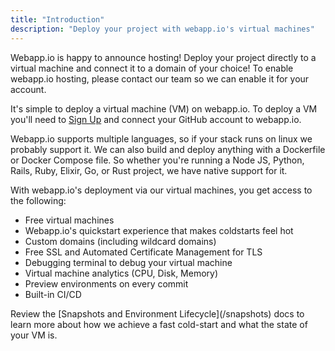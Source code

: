 ```yaml
---
title: "Introduction"
description: "Deploy your project with webapp.io's virtual machines"
---
```


<Tip>
Webapp.io is happy to announce hosting! Deploy your project directly to a virtual machine and connect it to a domain of your choice!
</Tip>

<Warning>
To enable webapp.io hosting, please contact our team so we can enable it for your account.
</Warning>

It's simple to deploy a virtual machine (VM) on webapp.io. To deploy a VM you'll need to <a target="_blank" rel="noreferrer" href="https://webapp.io/sign-up">Sign Up</a> and connect your GitHub account to webapp.io. 

Webapp.io supports multiple languages, so if your stack runs on linux we probably support it. We can also build and deploy anything with a Dockerfile or Docker Compose file. So whether you're running a Node JS, Python, Rails, Ruby, Elixir, Go, or Rust project, we have native support for it.

With webapp.io's deployment via our virtual machines, you get access to the following:

- Free virtual machines
- Webapp.io's quickstart experience that makes coldstarts feel hot
- Custom domains (including wildcard domains)
- Free SSL and Automated Certificate Management for TLS
- Debugging terminal to debug your virtual machine
- Virtual machine analytics (CPU, Disk, Memory)
- Preview environments on every commit
- Built-in CI/CD


<Note>
    Review the [Snapshots and Environment Lifecycle](/snapshots) docs to learn more about how we achieve a fast cold-start and what the state of your VM is. 
</Note>